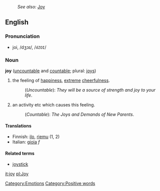 :''See also:'' [[Joy]]
==English==

===Pronunciation===
*joi, /dʒɔɪ/, /<tt>dZOI</tt>/

===Noun===
'''joy''' ([[uncountable]] and [[countable]]; plural: [[joys]])

#the feeling of [[happiness]], [[extreme]] [[cheerfulness]].
#:(''Uncountable''): ''They will be a source of strength and joy to your life''.
#an activity etc which causes this feeling.
#:(''Countable''): ''The Joys and Demands of New Parents''.

====Translations====
*Finnish: [[ilo]], [[riemu]] (1, 2)
*Italian: [[gioia]] ''f''

====Related terms====
*[[joystick]]

[[Category:Emotions]]
[[Category:Positive words]]

[[it:joy]]
[[pl:Joy]]